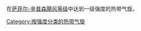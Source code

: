 在[[萨菲尔-辛普森飓风等级|萨菲尔-辛普森飓风等级]]中达到一级强度的热带气旋。
{{Commonscat|Category 1 tropical cyclones}}

[[Category:按强度分类的热带气旋|Category:按强度分类的热带气旋]]